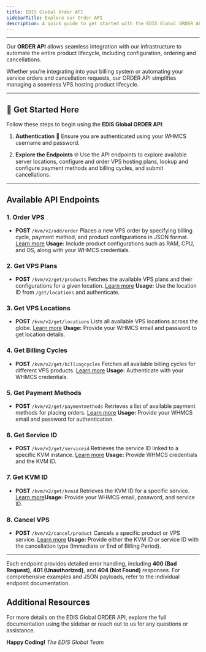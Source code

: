 ```yaml
---
title: EDIS Global Order API
sidebarTitle: Explore our Order API
description: A quick guide to get started with the EDIS Global ORDER API.
---
```


***

Our **ORDER API** allows seamless integration with our infrastructure to automate the entire product lifecycle, including configuration, ordering and cancellations.

Whether you’re integrating into your billing system or automating your service orders and cancellation requests, our ORDER API simplifies managing a seamless VPS hosting product lifecycle.

***

## 🚀 Get Started Here

Follow these steps to begin using the **EDIS Global ORDER API**:

1. **Authentication** 🔑
   Ensure you are authenticated using your WHMCS username and password.

2. **Explore the Endpoints** 🌐
   Use the API endpoints to explore available server locations, configure and order VPS hosting plans, lookup and configure payment methods and billing cycles, and submit cancellations.

***

## Available API Endpoints

### 1. **Order VPS**

* **POST** `/kvm/v2/add/order`
  Places a new VPS order by specifying billing cycle, payment method, and product configurations in JSON format.
  [Learn more](order-vps)
  **Usage:** Include product configurations such as RAM, CPU, and OS, along with your WHMCS credentials.

### 2. **Get VPS Plans**

* **POST** `/kvm/v2/get/products`
  Fetches the available VPS plans and their configurations for a given location.
  [Learn more](get-vps-plans)
  **Usage:** Use the location ID from `/get/locations` and authenticate.

### 3. **Get VPS Locations**

* **POST** `/kvm/v2/get/locations`
  Lists all available VPS locations across the globe.
  [Learn more](get-vps-locations)
  **Usage:** Provide your WHMCS email and password to get location details.

### 4. **Get Billing Cycles**

* **POST** `/kvm/v2/get/billingcycles`
  Fetches all available billing cycles for different VPS products.
  [Learn more](get-billing-cycles)
  **Usage:** Authenticate with your WHMCS credentials.

### 5. **Get Payment Methods**

* **POST** `/kvm/v2/get/paymentmethods`
  Retrieves a list of available payment methods for placing orders.
  [Learn more](get-payment-options)
  **Usage:** Provide your WHMCS email and password for authentication.

### 6. **Get Service ID**

* **POST** `/kvm/v2/get/serviceid`
  Retrieves the service ID linked to a specific KVM instance.
  [Learn more](get-service-id)
  **Usage:** Provide WHMCS credentials and the KVM ID.

### 7. **Get KVM ID**

* **POST** `/kvm/v2/get/kvmid`
  Retrieves the KVM ID for a specific service.
  [Learn more](get-kvm-id)**Usage:** Provide your WHMCS email, password, and service ID.

### 8. **Cancel VPS**

* **POST** `/kvm/v2/cancel/product`
  Cancels a specific product or VPS service.
  [Learn more](cancel-vps)
  **Usage:** Provide either the KVM ID or service ID with the cancellation type (Immediate or End of Billing Period).

***

Each endpoint provides detailed error handling, including **400 (Bad Request)**, **401 (Unauthorized)**, and **404 (Not Found)** responses. For comprehensive examples and JSON payloads, refer to the individual endpoint documentation.

## Additional Resources

For more details on the EDIS Global ORDER API, explore the full documentation using the sidebar or reach out to us for any questions or assistance.

**Happy Coding!**
*The EDIS Global Team*